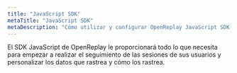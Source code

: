 ```yaml
---
title: "JavaScript SDK"
metaTitle: "JavaScript SDK"
metaDescription: "Cómo utilizar y configurar OpenReplay JavaScript SDK."
---
```


El SDK JavaScript de OpenReplay le proporcionará todo lo que necesita para empezar a realizar el seguimiento de las sesiones de sus usuarios y personalizar los datos que rastrea y cómo los rastrea.

<div class="grid grid-cols-1 md:grid-cols-12 gap-6 ">
  <ORCard title="Inicializarlo" url="/sdk/constructor" description="Conozca todas las opciones de configuración disponibles para instalar e inicializar el rastreador." width="50"/>
  <ORCard title="Conoce los métodos" url="/sdk/methods" description="La lista de todos los métodos públicos que puede utilizar para cambiar la forma de realizar el seguimiento de las sesiones." width="50"/>
</div>
